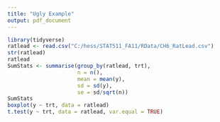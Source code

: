 ---
title: "Ugly Example"
output: pdf_document
---

```{r}
library(tidyverse)
ratlead <- read.csv("C:/hess/STAT511_FA11/RData/CH6_RatLead.csv")
str(ratlead)
ratlead
SumStats <- summarise(group_by(ratlead, trt), 
                      n = n(),
                      mean = mean(y), 
                      sd = sd(y),
                      se = sd/sqrt(n))
SumStats
boxplot(y ~ trt, data = ratlead)
t.test(y ~ trt, data = ratlead, var.equal = TRUE)
```


